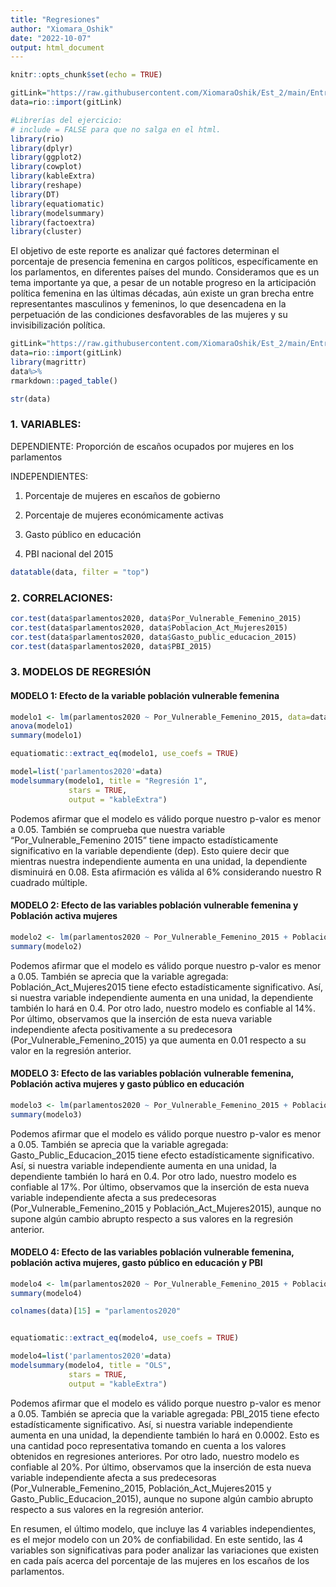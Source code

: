```yaml
---
title: "Regresiones"
author: "Xiomara_Oshik"
date: "2022-10-07"
output: html_document
---
```


```r
knitr::opts_chunk$set(echo = TRUE)
```


```r
gitLink="https://raw.githubusercontent.com/XiomaraOshik/Est_2/main/Entregable_2/data.csv"
data=rio::import(gitLink)
```

```r
#Librerías del ejercicio:
# include = FALSE para que no salga en el html.
library(rio)
library(dplyr)
library(ggplot2)
library(cowplot)
library(kableExtra)
library(reshape)
library(DT)
library(equatiomatic)
library(modelsummary)
library(factoextra)
library(cluster)
```

El objetivo de este reporte es analizar qué factores determinan el porcentaje de presencia femenina en cargos políticos, específicamente en los parlamentos, en diferentes países del mundo. Consideramos que es un tema importante ya que, a pesar de un notable progreso en la articipación política femenina en las últimas décadas, aún existe un gran brecha entre representantes masculinos y femeninos, lo que desencadena en la perpetuación de las condiciones desfavorables de las mujeres y su invisibilización política. 

```r

gitLink="https://raw.githubusercontent.com/XiomaraOshik/Est_2/main/Entregable_2/data.csv"
data=rio::import(gitLink)
library(magrittr)
data%>%
rmarkdown::paged_table()

str(data)
```

### 1. VARIABLES:

 DEPENDIENTE: Proporción de escaños ocupados por mujeres en los parlamentos

 INDEPENDIENTES: 

 1. Porcentaje de mujeres en escaños de gobierno

 2. Porcentaje de mujeres económicamente activas

 3. Gasto público en educación

 4. PBI nacional del 2015

```r
datatable(data, filter = "top")
```


### 2. CORRELACIONES:

```r
cor.test(data$parlamentos2020, data$Por_Vulnerable_Femenino_2015)
cor.test(data$parlamentos2020, data$Poblacion_Act_Mujeres2015)
cor.test(data$parlamentos2020, data$Gasto_public_educacion_2015)
cor.test(data$parlamentos2020, data$PBI_2015)
```

### 3. MODELOS DE REGRESIÓN

#### MODELO 1: Efecto de la variable población vulnerable femenina

```r
modelo1 <- lm(parlamentos2020 ~ Por_Vulnerable_Femenino_2015, data=data)
anova(modelo1)
summary(modelo1)
```

```r
equatiomatic::extract_eq(modelo1, use_coefs = TRUE)
```


```r
model=list('parlamentos2020'=data)
modelsummary(modelo1, title = "Regresión 1",
             stars = TRUE,
             output = "kableExtra")
```

Podemos afirmar que el modelo es válido porque nuestro p-valor es menor a 0.05. También se comprueba que nuestra variable "Por_Vulnerable_Femenino 2015" tiene impacto estadísticamente significativo en la variable dependiente (dep). Esto quiere decir que mientras nuestra independiente aumenta en una unidad, la dependiente disminuirá en 0.08. Esta afirmación es válida al 6% considerando nuestro R cuadrado múltiple.



#### MODELO 2: Efecto de las variables población vulnerable femenina y Población activa mujeres

```r
modelo2 <- lm(parlamentos2020 ~ Por_Vulnerable_Femenino_2015 + Poblacion_Act_Mujeres2015, data=data)
summary(modelo2)
```

Podemos afirmar que el modelo es válido porque nuestro p-valor es menor a 0.05. También se aprecia que la variable agregada: Población_Act_Mujeres2015 tiene efecto estadísticamente significativo. Así, si nuestra variable independiente aumenta en una unidad, la dependiente también lo hará en 0.4. Por otro lado, nuestro modelo es confiable al 14%. Por último, observamos que la inserción de esta nueva variable independiente afecta positivamente a su predecesora (Por_Vulnerable_Femenino_2015) ya que aumenta en 0.01 respecto a su valor en la regresión anterior.



#### MODELO 3: Efecto de las variables población vulnerable femenina, Población activa mujeres y gasto público en educación

```r
modelo3 <- lm(parlamentos2020 ~ Por_Vulnerable_Femenino_2015 + Poblacion_Act_Mujeres2015 + Gasto_public_educacion_2015, data=data)
summary(modelo3)
```

Podemos afirmar que el modelo es válido porque nuestro p-valor es menor a 0.05. También se aprecia que la variable agregada: Gasto_Public_Educacion_2015 tiene efecto estadísticamente significativo. Así, si nuestra variable independiente aumenta en una unidad, la dependiente también lo hará en 0.4. Por otro lado, nuestro modelo es confiable al 17%. Por último, observamos que la inserción de esta nueva variable independiente afecta a sus predecesoras (Por_Vulnerable_Femenino_2015 y Población_Act_Mujeres2015), aunque no supone algún cambio abrupto respecto a sus valores en la regresión anterior.



#### MODELO 4: Efecto de las variables población vulnerable femenina, población activa mujeres, gasto público en educación y PBI 

```r
modelo4 <- lm(parlamentos2020 ~ Por_Vulnerable_Femenino_2015 + Poblacion_Act_Mujeres2015 + Gasto_public_educacion_2015 + PBI_2015, data=data)
summary(modelo4)
```

```r
colnames(data)[15] = "parlamentos2020"



```

```r
equatiomatic::extract_eq(modelo4, use_coefs = TRUE)
```

```r
modelo4=list('parlamentos2020'=data)
modelsummary(modelo4, title = "OLS",
             stars = TRUE,
             output = "kableExtra")
```


Podemos afirmar que el modelo es válido porque nuestro p-valor es menor a 0.05. También se aprecia que la variable agregada: PBI_2015 tiene efecto estadísticamente significativo. Así, si nuestra variable independiente aumenta en una unidad, la dependiente también lo hará en 0.0002. Esto es una cantidad poco representativa tomando en cuenta a los valores obtenidos en regresiones anteriores. Por otro lado, nuestro modelo es confiable al 20%. Por último, observamos que la inserción de esta nueva variable independiente afecta a sus predecesoras (Por_Vulnerable_Femenino_2015, Población_Act_Mujeres2015 y Gasto_Public_Educacion_2015), aunque no supone algún cambio abrupto respecto a sus valores en la regresión anterior.


En resumen, el último modelo, que incluye las 4 variables independientes, es el mejor modelo con un 20% de confiabilidad. En este sentido, las 4 variables son significativas para poder analizar las variaciones que existen en cada país acerca del porcentaje de las mujeres en los escaños de los parlamentos. 





